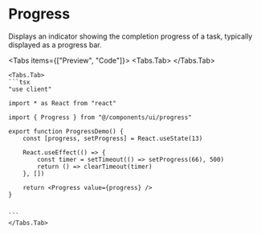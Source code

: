 
# Progress

Displays an indicator showing the completion progress of a task, typically displayed as a progress bar.

<Tabs items={["Preview", "Code"]}>
    <Tabs.Tab>
        <ComponentPreview>
            <ProgressDemo />
        </ComponentPreview>
    </Tabs.Tab>

    <Tabs.Tab>
    ```tsx
    "use client"

    import * as React from "react"

    import { Progress } from "@/components/ui/progress"

    export function ProgressDemo() {
        const [progress, setProgress] = React.useState(13)

        React.useEffect(() => {
            const timer = setTimeout(() => setProgress(66), 500)
            return () => clearTimeout(timer)
        }, [])

        return <Progress value={progress} />
    }


    ```
    </Tabs.Tab>

</Tabs>
